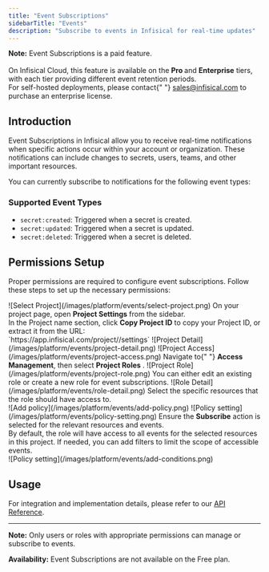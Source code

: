 ```yaml
---
title: "Event Subscriptions"
sidebarTitle: "Events"
description: "Subscribe to events in Infisical for real-time updates"
---
```


<Info>
  <strong>Note:</strong> Event Subscriptions is a paid feature.
  <br />
  <br />
  On Infisical Cloud, this feature is available on the <strong>
    Pro
  </strong> and <strong>Enterprise</strong> tiers, with each tier providing
  different event retention periods.
  <br />
  For self-hosted deployments, please contact{" "}
  <a href="mailto:sales@infisical.com">sales@infisical.com</a> to purchase an
  enterprise license.
</Info>

## Introduction

Event Subscriptions in Infisical allow you to receive real-time notifications when specific actions occur within your account or organization. These notifications can include changes to secrets, users, teams, and other important resources.

You can currently subscribe to notifications for the following event types:

### Supported Event Types

- `secret:created`: Triggered when a secret is created.
- `secret:updated`: Triggered when a secret is updated.
- `secret:deleted`: Triggered when a secret is deleted.

## Permissions Setup

Proper permissions are required to configure event subscriptions. Follow these steps to set up the necessary permissions:

<Steps>
  <Step title="Select a project and copy the 'Project ID'">
    ![Select Project](/images/platform/events/select-project.png)
    On your project page, open <strong>Project Settings</strong> from the sidebar.<br />
    In the Project name section, click <strong>Copy Project ID</strong> to copy your Project ID, or extract it from the URL:<br />
    `https://app.infisical.com/project/<your_project_id>/settings`
  </Step>

<Step title="Navigate to 'Access Management' and open 'Project Roles'">
  ![Project Detail](/images/platform/events/project-detail.png) ![Project
  Access](/images/platform/events/project-access.png) Navigate to{" "}
  <strong>Access Management</strong>, then select <strong>Project Roles</strong>
  .
</Step>

<Step title="Select an existing role or create a new one">
  ![Project Role](/images/platform/events/project-role.png) You can either edit
  an existing role or create a new role for event subscriptions.
</Step>

<Step title="Assign policies to the role">
  ![Role Detail](/images/platform/events/role-detail.png) Select the specific
  resources that the role should have access to.
  <br />
  ![Add policy](/images/platform/events/add-policy.png)
</Step>

  <Step title="Enable the 'Subscribe' action in permissions">
    ![Policy setting](/images/platform/events/policy-setting.png)
    Ensure the <strong>Subscribe</strong> action is selected for the relevant resources and events.<br />
    <AccordionGroup>
      <Accordion title="Add conditions to your permissions">
        By default, the role will have access to all events for the selected resources in this project.
        If needed, you can add filters to limit the scope of accessible events.<br />
        ![Policy setting](/images/platform/events/add-conditions.png)
      </Accordion>
    </AccordionGroup>
  </Step>
</Steps>

## Usage

For integration and implementation details, please refer to our [API Reference](/api-reference/endpoints/events).

---

**Note:** Only users or roles with appropriate permissions can manage or subscribe to events.<br />

<strong>Availability:</strong> Event Subscriptions are not available on the Free
plan.
